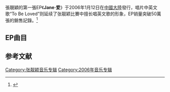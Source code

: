 {{Album infobox | 
|  Name        = Jane·爱
|  Cover       = Janezjanelove.jpg
|  Type        = [[ep|ep]]
|  Artist      = [[张靓颖|张靓颖]]
|  Released    = 2006年1月12日
|  Recorded    = 
|  Genre       = [[華語流行音樂|華語流行音樂]]
|  Length      = 
|  Label       = [[华谊兄弟|华谊兄弟]]
|  Producer    = 劉慕堯、郭亮
|  Last album  = 
|  This album  = '''Jane·爱'''<br />（2006年）
|  Next album  = [[The_One_(张靓颖专辑)|The One]]<br />（2006年）
}}

張靚穎的第一張EP《'''Jane·爱'''》于2006年1月12日在[[中國大陸|中國大陸]]發行，唱片中英文歌“To Be Loved”则延续了张靓颖比賽中擅长唱英文歌的形象，EP销量突破50萬張的銷售記錄。<ref>{{Cite web |url = http://ent.sina.com.cn/y/2006-03-15/15041016641.html |title = 张靓颖将到沪做签售 庆祝EP销量突破50万大关 |author = 新浪娱乐 |date = 2006年3月15日 |accessdate = 2014-03-14 |archive-date = 2014-03-14 |archive-url = https://web.archive.org/web/20140314115920/http://ent.sina.com.cn/y/2006-03-15/15041016641.html |dead-url = no }}</ref>

== EP曲目 ==
{{Tracklist
| headline = CD

| title1 = 光芒
| lyrics1 = 文雅
| music1 = 崔迪
| arranger1 = 郭亮
| producer1 = 郭亮

| title2 = To Be Loved
| lyrics2 = {{link-en|Denise Rich}}
| music2 = {{link-en|Toby Gad}}
| arranger2 = [[鍾興民|鍾興民]]<br />劉文仁
| producer2 = 劉慕堯

| title3 = 逆時針
| lyrics3 = 王海涛
| music3 = Toby Gad
| arranger3 = 鍾興民<br />Adam Lee
| producer3 = 劉慕堯

| title4 = 光芒(伴奏)
| lyrics4 = 
| music4 = 崔迪

| title5 = To Be Loved（伴奏）
| lyrics5 =
| music5 = Toby Gad

| title6 = 逆時針（伴奏）
| lyrics6 = 
| music6 = Toby Gad
}}

==参考文献==
{{reflist}}

{{张靓颖}}
[[Category:张靓颖音乐专辑|Category:张靓颖音乐专辑]]
[[Category:2006年音乐专辑|Category:2006年音乐专辑]]